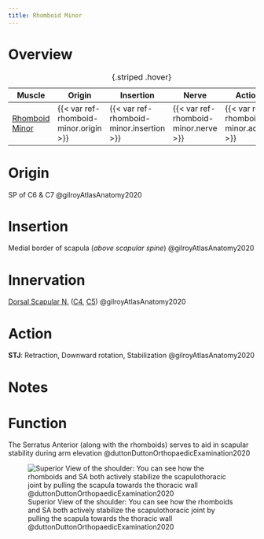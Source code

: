 ```yaml
---
title: Rhomboid Minor
---
```


# Overview

| Muscle  | Origin | Insertion | Nerve | Action |
|------|--------|-------|----------|--------|
| [Rhomboid Minor]({{< var ref-rhomboid-minor.path >}}) | {{< var ref-rhomboid-minor.origin >}} | {{< var ref-rhomboid-minor.insertion >}} | {{< var ref-rhomboid-minor.nerve >}} | {{< var ref-rhomboid-minor.action >}} |
: {.striped .hover}



# Origin

SP of C6 & C7 @gilroyAtlasAnatomy2020

# Insertion

Medial border of scapula (*above scapular spine*) @gilroyAtlasAnatomy2020

# Innervation

[Dorsal Scapular N.]({{< var ref-dorsal-scapular-nerve.path >}}) ([C4]({{< var ref-nerve-root.c4 >}}), [C5]({{< var ref-nerve-root.c5 >}})) @gilroyAtlasAnatomy2020

# Action

**STJ**: Retraction, Downward rotation, Stabilization @gilroyAtlasAnatomy2020


# Notes

# Function


The Serratus Anterior (along with the rhomboids) serves to aid in scapular stability during arm elevation @duttonDuttonOrthopaedicExamination2020 

![Superior View of the shoulder: You can see how the rhomboids and SA both actively stabilize the scapulothoracic joint by pulling the scapula towards the thoracic wall @duttonDuttonOrthopaedicExamination2020](/The Archive/Anatomy/Skeletal Muscles/Upper Limb Muscles/Axioappendicular Posterior Muscles/images/Dutton fig16.2 Superior aspect of shoulder.png)